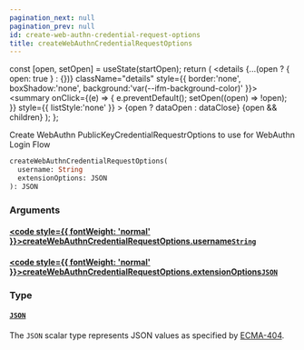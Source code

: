 ```yaml
---
pagination_next: null
pagination_prev: null
id: create-web-authn-credential-request-options
title: createWebAuthnCredentialRequestOptions
---
```









  const [open, setOpen] = useState(startOpen);
  return (
    <details {...(open ? { open: true } : {})} className="details" style={{ border:'none', boxShadow:'none', background:'var(--ifm-background-color)' }}>
      <summary
        onClick={(e) => {
          e.preventDefault();
          setOpen((open) => !open);
        }}
        style={{ listStyle:'none' }}
      >
      {open ? dataOpen : dataClose}
      </summary>
      {open && children}
    </details>
  );
};








Create WebAuthn PublicKeyCredentialRequestrOptions to use for WebAuthn Login Flow


```graphql
createWebAuthnCredentialRequestOptions(
  username: String
  extensionOptions: JSON
): JSON
```




### Arguments

#### [<code style={{ fontWeight: 'normal' }}>createWebAuthnCredentialRequestOptions.<b>username</b></code>](#)<Bullet />[`String`](/types/scalars/string.mdx) <Badge class="badge badge--secondary" text="scalar"/> 



#### [<code style={{ fontWeight: 'normal' }}>createWebAuthnCredentialRequestOptions.<b>extensionOptions</b></code>](#)<Bullet />[`JSON`](/types/scalars/json.mdx) <Badge class="badge badge--secondary" text="scalar"/> 



### Type

#### [`JSON`](/types/scalars/json.mdx) <Badge class="badge badge--secondary" text="scalar"/> 
The `JSON` scalar type represents JSON values as specified by [ECMA-404](http://www.ecma-international.org/publications/files/ECMA-ST/ECMA-404.pdf).







